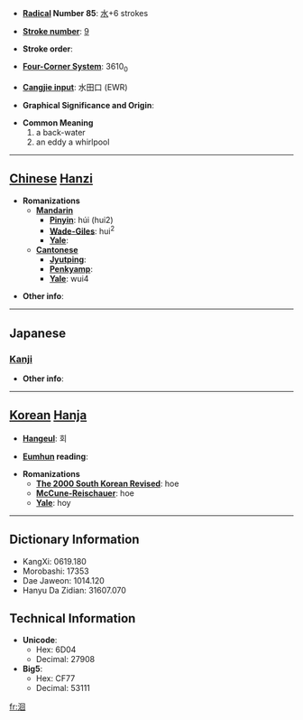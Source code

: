 * '''[[Wiktionary:Chinese radical index| Radical]] Number 85''': [[Wiktionary:Chinese radical index 水|水]]+6 strokes

* '''[[Wiktionary:Chinese total strokes index|Stroke number]]''': [[Wiktionary:Chinese total strokes index 9|9]]

* '''Stroke order''': 

* '''[[Wiktionary:Chinese four corner index|Four-Corner System]]''': 3610<sub>0</sub>

* '''[[Wiktionary:Chinese Cangjie index|Cangjie input]]''': 水田口 (EWR)

* '''Graphical Significance and Origin''': 

* '''Common Meaning'''
*#a back-water
*# an eddy a whirlpool


----

== [[Chinese]] [[Hanzi]] ==

* '''Romanizations'''
** '''[[Mandarin]]'''
*** '''[[Pinyin]]''': húi (hui2)
*** '''[[Wade-Giles]]''': hui<sup>2</sup>
*** '''[[Yale]]''': 
** '''[[Cantonese]]'''
*** '''[[Jyutping]]''':
*** '''[[Penkyamp]]''': 
*** '''[[Yale]]''': wui4

* '''Other info''': 

----

==Japanese==
===[[Kanji]]===
{{kanji|on readings=[[かい]] (kai), [[がい]] (gai)|kun readings=[[さかのぼる]] (sakanoboru)}}

* '''Other info''':  

----

== [[Korean]] [[Hanja]] ==

* '''[[Hangeul]]''': 회

* '''[[Eumhun]] reading''': 

* '''Romanizations'''
** '''[[The 2000 South Korean Revised Romanization|The 2000 South Korean Revised]]''': hoe
** '''[[McCune-Reischauer]]''': hoe
** '''[[Yale]]''': hoy

----

== Dictionary Information ==

* KangXi: 0619.180
* Morobashi: 17353
* Dae Jaweon: 1014.120
* Hanyu Da Zidian: 31607.070

== Technical Information ==

* '''Unicode''':
** Hex: 6D04
** Decimal: 27908
* '''Big5''':
** Hex: CF77
** Decimal: 53111

[[fr:洄]]